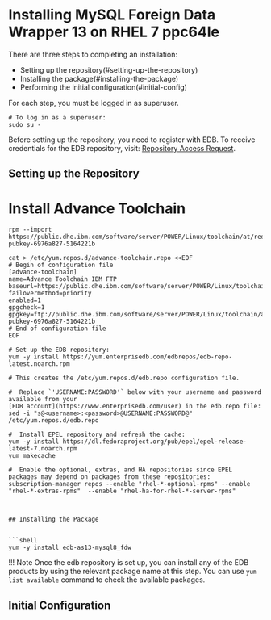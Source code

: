 # Installing MySQL Foreign Data Wrapper 13 on RHEL 7 ppc64le

There are three steps to completing an installation:

- Setting up the repository(#setting-up-the-repository)
- Installing the package(#installing-the-package)
- Performing the initial configuration(#initial-config)

For each step, you must be logged in as superuser.

```shell
# To log in as a superuser:
sudo su -
```

Before setting up the repository, you need to register with EDB. To receive credentials for the EDB repository, visit: [Repository Access Request](https://www.enterprisedb.com/repository-access-request).

## Setting up the Repository

# Install Advance Toolchain

```shell
rpm --import https://public.dhe.ibm.com/software/server/POWER/Linux/toolchain/at/redhat/RHEL7/gpg-pubkey-6976a827-5164221b

cat > /etc/yum.repos.d/advance-toolchain.repo <<EOF
# Begin of configuration file
[advance-toolchain]
name=Advance Toolchain IBM FTP
baseurl=https://public.dhe.ibm.com/software/server/POWER/Linux/toolchain/at/redhat/RHEL7
failovermethod=priority
enabled=1
gpgcheck=1
gpgkey=ftp://public.dhe.ibm.com/software/server/POWER/Linux/toolchain/at/redhat/RHELX/gpg-pubkey-6976a827-5164221b
# End of configuration file
EOF
```

```shell
# Set up the EDB repository:
yum -y install https://yum.enterprisedb.com/edbrepos/edb-repo-latest.noarch.rpm

# This creates the /etc/yum.repos.d/edb.repo configuration file.

#  Replace `'USERNAME:PASSWORD'` below with your username and password available from your
[EDB account](https://www.enterprisedb.com/user) in the edb.repo file:
sed -i "s@<username>:<password>@USERNAME:PASSWORD@" /etc/yum.repos.d/edb.repo

#  Install EPEL repository and refresh the cache:
yum -y install https://dl.fedoraproject.org/pub/epel/epel-release-latest-7.noarch.rpm
yum makecache
```

````shell
#  Enable the optional, extras, and HA repositories since EPEL packages may depend on packages from these repositories:
subscription-manager repos --enable "rhel-*-optional-rpms" --enable "rhel-*-extras-rpms"  --enable "rhel-ha-for-rhel-*-server-rpms"



## Installing the Package


```shell
yum -y install edb-as13-mysql8_fdw
````

!!! Note
Once the edb repository is set up, you can install any of the EDB products by using the relevant package name at this step. You can use `yum list available` command to check the available packages.

## Initial Configuration
